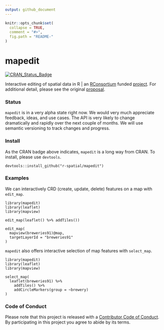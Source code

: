 ```yaml
---
output: github_document
---
```


<!-- README.md is generated from README.Rmd. Please edit that file -->

```r
knitr::opts_chunk$set(
  collapse = TRUE,
  comment = "#>",
  fig.path = "README-"
)
```

# mapedit

[![CRAN_Status_Badge](http://www.r-pkg.org/badges/version/mapedit)](https://cran.r-project.org/package=mapedit)

Interactive editing of spatial data in R | an [RConsortium](https://www.r-consortium.org/) funded [project](https://www.r-consortium.org/projects/awarded-projects).  For additional detail, please see the original [proposal](https://github.com/environmentalinformatics-marburg/mapview_toolchain/blob/master/mapview_interactive_data_manipulation.Rmd).

### Status

`mapedit` is in a very alpha state right now.  We would very much appreciate feedback, ideas, and use cases.  The API is very likely to change dramatically and rapidly over the next couple of months.  We will use semantic versioning to track changes and progress.

### Install

As the CRAN badge above indicates, `mapedit` is a long way from CRAN.  To install, please use `devtools`.

```
devtools::install_github("r-spatial/mapedit")
```

### Examples

We can interactively CRD (create, update, delete) features on a map with `edit_map`.

```
library(mapedit)
library(leaflet)
library(mapview)

edit_map(leaflet() %>% addTiles())

edit_map(
  mapview(breweries91)@map,
  targetLayerId = "breweries91"
)
```

`mapedit` also offers interactive selection of map features with `select_map`.

```
library(mapedit)
library(leaflet)
library(mapview)

select_map(
  leaflet(breweries91) %>%
    addTiles() %>%
    addCircleMarkers(group = ~brewery)
)
```

### Code of Conduct

Please note that this project is released with a [Contributor Code of Conduct](CONDUCT.md). By participating in this project you agree to abide by its terms.
